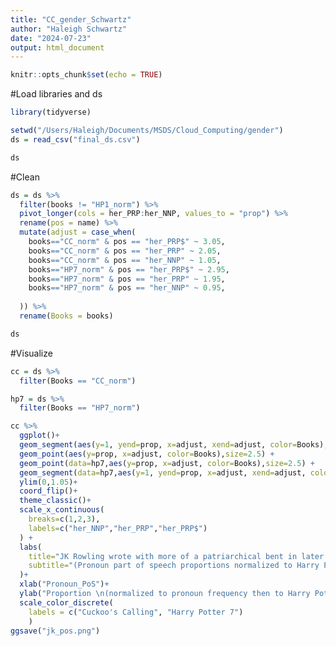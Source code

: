 ```yaml
---
title: "CC_gender_Schwartz"
author: "Haleigh Schwartz"
date: "2024-07-23"
output: html_document
---
```


```r
knitr::opts_chunk$set(echo = TRUE)
```

#Load libraries and ds
```r
library(tidyverse)

setwd("/Users/Haleigh/Documents/MSDS/Cloud_Computing/gender")
ds = read_csv("final_ds.csv")

ds

```

#Clean
```r
ds = ds %>% 
  filter(books != "HP1_norm") %>%
  pivot_longer(cols = her_PRP:her_NNP, values_to = "prop") %>%
  rename(pos = name) %>%
  mutate(adjust = case_when(
    books=="CC_norm" & pos == "her_PRP$" ~ 3.05,
    books=="CC_norm" & pos == "her_PRP" ~ 2.05,
    books=="CC_norm" & pos == "her_NNP" ~ 1.05,
    books=="HP7_norm" & pos == "her_PRP$" ~ 2.95,
    books=="HP7_norm" & pos == "her_PRP" ~ 1.95,
    books=="HP7_norm" & pos == "her_NNP" ~ 0.95,
    
  )) %>%
  rename(Books = books)

ds
```



#Visualize
```r
cc = ds %>%
  filter(Books == "CC_norm")

hp7 = ds %>%
  filter(Books == "HP7_norm")

cc %>% 
  ggplot()+
  geom_segment(aes(y=1, yend=prop, x=adjust, xend=adjust, color=Books),size=2.5) +
  geom_point(aes(y=prop, x=adjust, color=Books),size=2.5) +
  geom_point(data=hp7,aes(y=prop, x=adjust, color=Books),size=2.5) +
  geom_segment(data=hp7,aes(y=1, yend=prop, x=adjust, xend=adjust, color=Books),size=2.5) +
  ylim(0,1.05)+
  coord_flip()+
  theme_classic()+
  scale_x_continuous(
    breaks=c(1,2,3),
    labels=c("her_NNP","her_PRP","her_PRP$")
  ) +
  labs(
    title="JK Rowling wrote with more of a patriarchical bent in later \nHarry Potter books than when she wrote as a man",
    subtitle="(Pronoun part of speech proportions normalized to Harry Potter 1)"
  )+
  xlab("Pronoun_PoS")+
  ylab("Proportion \n(normalized to pronoun frequency then to Harry Potter 1)") +
  scale_color_discrete(
    labels = c("Cuckoo's Calling", "Harry Potter 7")
    )
ggsave("jk_pos.png")
```









